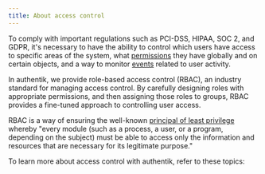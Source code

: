 ```yaml
---
title: About access control
---
```



To comply with important regulations such as PCI-DSS, HIPAA, SOC 2, and GDPR, it's necessary to have the ability to control which users have access to specific areas of the system, what [permissions](../../users-sources/access-control/permissions.md) they have globally and on certain objects, and a way to monitor [events](../../sys-mgmt/events) related to user activity.

In authentik, we provide role-based access control (RBAC), an industry standard for managing access control. By carefully designing roles with appropriate permissions, and then assigning those roles to groups, RBAC provides a fine-tuned approach to controlling user access.

RBAC is a way of ensuring the well-known [principal of least privilege](https://en.wikipedia.org/wiki/Principle_of_least_privilege) whereby "every module (such as a process, a user, or a program, depending on the subject) must be able to access only the information and resources that are necessary for its legitimate purpose."

To learn more about access control with authentik, refer to these topics:

<DocCardList />
